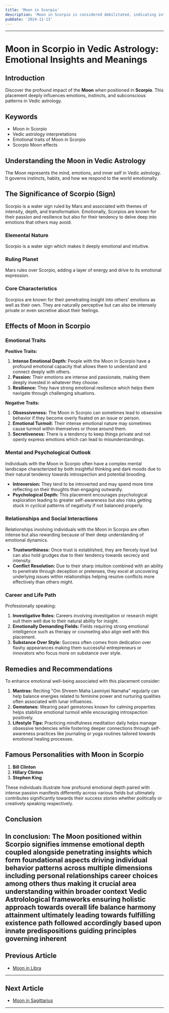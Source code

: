 ```yaml
---
title: 'Moon in Scorpio'
description: 'Moon in Scorpio is considered debilitated, indicating intense and transformative emotions. Individuals are deep, mysterious, and may experience emotional turbulence and strong desires in Vedic Astrology'
pubDate: '2024-11-13'
---
```


---

# Moon in Scorpio in Vedic Astrology: Emotional Insights and Meanings

## Introduction

Discover the profound impact of the **Moon** when positioned in **Scorpio**. This placement deeply influences emotions, instincts, and subconscious patterns in Vedic astrology.

## Keywords

- Moon in Scorpio
- Vedic astrology interpretations
- Emotional traits of Moon in Scorpio
- Scorpio Moon effects

## Understanding the Moon in Vedic Astrology

The Moon represents the mind, emotions, and inner self in Vedic astrology. It governs instincts, habits, and how we respond to the world emotionally.

## The Significance of Scorpio (Sign)

Scorpio is a water sign ruled by Mars and associated with themes of intensity, depth, and transformation. Emotionally, Scorpios are known for their passion and resilience but also for their tendency to delve deep into emotions that others may avoid.

### Elemental Nature
Scorpio is a water sign which makes it deeply emotional and intuitive.

### Ruling Planet
Mars rules over Scorpio, adding a layer of energy and drive to its emotional expression.

### Core Characteristics
Scorpios are known for their penetrating insight into others' emotions as well as their own. They are naturally perceptive but can also be intensely private or even secretive about their feelings.

## Effects of Moon in Scorpio

### Emotional Traits

**Positive Traits:**
1. **Intense Emotional Depth:** People with the Moon in Scorpio have a profound emotional capacity that allows them to understand and connect deeply with others.
2. **Passion:** Their emotions are intense and passionate, making them deeply invested in whatever they choose.
3. **Resilience:** They have strong emotional resilience which helps them navigate through challenging situations.

**Negative Traits:**
1. **Obsessiveness:** The Moon in Scorpio can sometimes lead to obsessive behavior if they become overly fixated on an issue or person.
2. **Emotional Turmoil:** Their intense emotional nature may sometimes cause turmoil within themselves or those around them.
3. **Secretiveness:** There is a tendency to keep things private and not openly express emotions which can lead to misunderstandings.

### Mental and Psychological Outlook

Individuals with the Moon in Scorpio often have a complex mental landscape characterized by both insightful thinking and dark moods due to their natural tendency towards introspection and potential brooding.

- **Introversion:** They tend to be introverted and may spend more time reflecting on their thoughts than engaging outwardly.
- **Psychological Depth:** This placement encourages psychological exploration leading to greater self-awareness but also risks getting stuck in cyclical patterns of negativity if not balanced properly.

### Relationships and Social Interactions

Relationships involving individuals with the Moon in Scorpio are often intense but also rewarding because of their deep understanding of emotional dynamics.

- **Trustworthiness:** Once trust is established, they are fiercely loyal but can also hold grudges due to their tendency towards secrecy and intensity.
- **Conflict Resolution:** Due to their sharp intuition combined with an ability to penetrate through deception or pretenses, they excel at uncovering underlying issues within relationships helping resolve conflicts more effectively than others might.

### Career and Life Path

Professionally speaking:
1. **Investigative Roles:** Careers involving investigation or research might suit them well due to their natural ability for insight.
2. **Emotionally Demanding Fields:** Fields requiring strong emotional intelligence such as therapy or counseling also align well with this placement.
3. **Substance Over Style:** Success often comes from dedication over flashy appearances making them successful entrepreneurs or innovators who focus more on substance over style.

## Remedies and Recommendations

To enhance emotional well-being associated with this placement consider:
1. **Mantras:** Reciting "Om Shreem Maha Laxmiyei Namaha" regularly can help balance energies related to feminine power and nurturing qualities often associated with lunar influences.
2. **Gemstones:** Wearing pearl gemstones known for calming properties helps stabilize emotional turmoil while encouraging introspection positively.
3. **Lifestyle Tips:** Practicing mindfulness meditation daily helps manage obsessive tendencies while fostering deeper connections through self-awareness practices like journaling or yoga routines tailored towards emotional healing processes.

## Famous Personalities with Moon in Scorpio

1. **Bill Clinton**
2. **Hillary Clinton**
3. **Stephen King**

These individuals illustrate how profound emotional depth paired with intense passion manifests differently across various fields but ultimately contributes significantly towards their success stories whether politically or creatively speaking respectively.

## Conclusion

In conclusion:
The Moon positioned within Scorpio signifies immense emotional depth coupled alongside penetrating insights which form foundational aspects driving individual behavior patterns across multiple dimensions including personal relationships career choices among others thus making it crucial area understanding within broader context Vedic Astrolological frameworks ensuring holistic approach towards overall life balance harmony attainment ultimately leading towards fulfilling existence path followed accordingly based upon innate predispositions guiding principles governing inherent
---

## Previous Article
- [Moon in Libra](/blogs-md/0802_Moon_in_Rashi/080207_Moon_in_Libra.mdx)

---

## Next Article
- [Moon in Sagittarius](/blogs-md/0802_Moon_in_Rashi/080209_Moon_in_Sagittarius.mdx)

---
